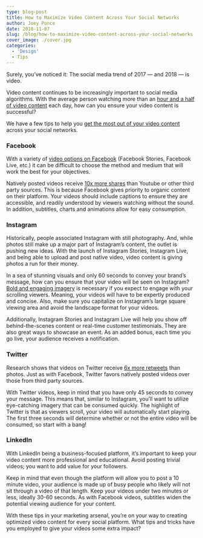 ```yaml
---
type: blog-post
title: How to Maximize Video Content Across Your Social Networks
author: Joey Ponce
date: 2018-11-07
slug: /blog/how-to-maximize-video-content-across-your-social-networks
cover_image: ./cover.jpg
categories:
  - 'Design'
  - Tips
---
```


Surely, you’ve noticed it: The social media trend of 2017 — and 2018 — is video.

Video content continues to be increasingly important to social media
algorithms. With the average person watching more than an [hour and a half of video content][1] each day, how can you ensure your video content is successful?

We have a few tips to help you [get the most out of your video content][2] across your social networks.

### Facebook

With a variety of [video options on Facebook][3] (Facebook Stories, Facebook Live, etc.) it can be difficult to choose the method and medium that will work the best for your objectives.

Natively posted videos receive [10x more shares][4] than Youtube or other third party sources. This is because Facebook gives priority to organic content on their platform. Your videos should include captions to ensure they are accessible, and readily understood by viewers watching without the sound. In addition, subtitles, charts and animations allow for easy consumption.

### Instagram

Historically, people associated Instagram with still photography. And, while
photos still make up a major part of Instagram’s content, the outlet is
pushing new ideas. With the launch of Instagram Stories, Instagram Live, and
being able to upload and post native video, video content is giving photos a
run for their money.

In a sea of stunning visuals and only 60 seconds to convey your brand’s
message, how can you ensure that your video will be seen on Instagram? [Bold and engaging imagery][5] is necessary if you expect to engage with your scrolling viewers. Meaning, your videos will have to be expertly produced and concise. Also, make sure you capitalize on Instagram’s large square viewing area and avoid the landscape format for your videos.

Additionally, Instagram Stories and Instagram Live will help you show off
behind-the-scenes content or real-time customer testimonials. They are also
great ways to showcase an event. As an added bonus, each time you go live,
your audience receives a notification.

### Twitter

Research shows that videos on Twitter receive [6x more retweets][6] than photos. Just as with Facebook, Twitter favors natively posted videos over those from third party sources.

With Twitter videos, keep in mind that you have only 45 seconds to convey your
message. This means that, similar to Instagram, you’ll want to utilize
eye-catching imagery that can be consumed quickly. The highlight of Twitter is
that as viewers scroll, your video will automatically start playing. The first
three seconds will determine whether or not the entire video will be consumed,
so start with a bang!

### LinkedIn

With LinkedIn being a business-focused platform, it’s important to keep your
video content more professional and educational. Avoid posting trivial videos;
you want to add value for your followers.

Keep in mind that even though the platform will allow you to post a 10 minute
video, your audience is made up of busy people who likely will not sit through
a video of that length. Keep your videos under two minutes or less, ideally
30-60 seconds. As with Facebook videos, subtitles widen the potential viewing audience for your content.

With these tips in your marketing arsenal, you’re on your way to creating
optimized video content for every social platform. What tips and tricks have
you employed to give your videos some extra impact?

[1]: https://www.wyzowl.com/video-marketing-statistics-2018/
[2]: /blog/social-media/5-tips-maximize-effectiveness-facebook-live-video
[3]: /blog/social-media-tips/5-ways-digital-marketers-tap-power-social-video
[4]: https://www.forbes.com/sites/johnkoetsier/2017/03/13/facebook-native-video-gets-10x-more-shares-than-youtube/#d910d491c66a
[5]: /blog/social-media-tips/5-design-must-haves-before-creating-your-social-ad
[6]: https://blog.bufferapp.com/social-media-video-marketing-statistics
